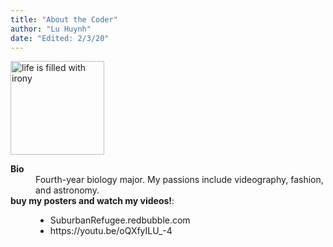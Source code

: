 ```yaml
---
title: "About the Coder"
author: "Lu Huynh"
date: "Edited: 2/3/20"
---
```


![](https://preview.redd.it/r49nq09bn6e41.jpg?width=640&crop=smart&auto=webp&s=9be9362eb174e4d3ef64e8d1c3662411c97a5ae4 'life is filled with irony'){width=150 height=150}

**Bio**
:   Fourth-year biology major.
    My passions include videography, fashion, and astronomy.

**buy my posters and watch my videos!**:
:   - SuburbanRefugee.redbubble.com
    - https://youtu.be/oQXfyILU_-4
